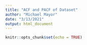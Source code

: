 ```yaml
---
title: "ACF and PACF of Dataset"
author: "Michael Mayor"
date: "3/13/2021"
output: html_document
---
```


```r
knitr::opts_chunk$set(echo = TRUE)
```

```r

```

